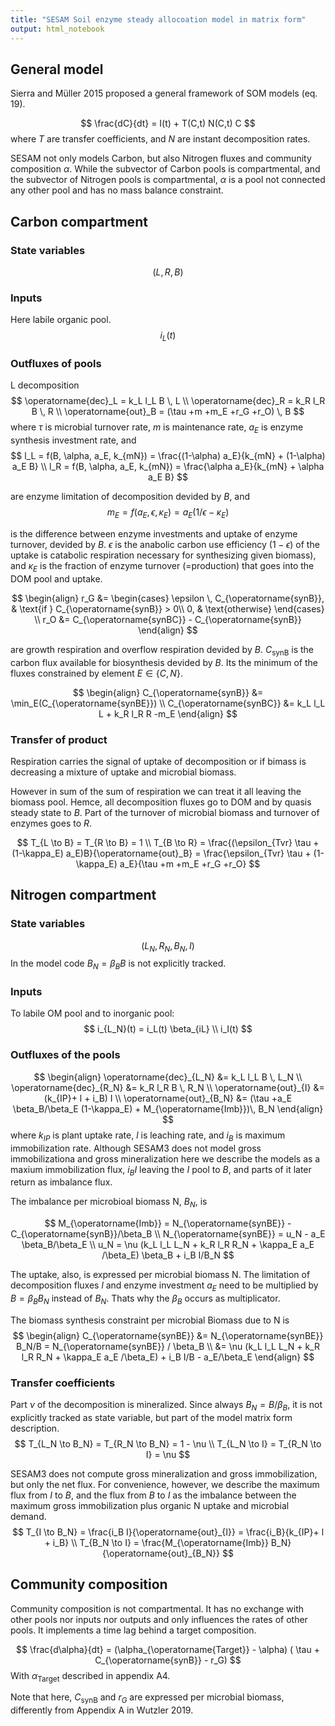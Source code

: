 ```yaml
---
title: "SESAM Soil enzyme steady allocoation model in matrix form"
output: html_notebook
---
```


## General model
Sierra and Müller 2015 proposed a general framework of SOM models (eq. 19).

$$
\frac{dC}{dt} = I(t) + T(C,t) N(C,t) C 
$$
where $T$ are transfer coefficients, and $N$ are instant decomposition rates.

SESAM not only models Carbon, but also Nitrogen fluxes and community composition
$\alpha$. While the subvector of Carbon pools is compartmental, and the subvector
of Nitrogen pools is compartmental, $\alpha$ is a pool not connected any other pool
and has no mass balance constraint.

## Carbon compartment
### State variables
$$
(L, R, B)
$$

### Inputs
Here labile organic pool.
$$
i_{L}(t)
$$

### Outfluxes of pools 
L decomposition
$$
\operatorname{dec}_L = k_L l_L B \, L 
\\
\operatorname{dec}_R = k_R l_R B \, R
\\
\operatorname{out}_B = (\tau +m +m_E +r_G +r_O) \, B 
$$
where $\tau$ is microbial turnover rate, $m$ is maintenance rate, 
$a_E$ is enzyme synthesis investment rate, and 
$$
l_L = f(B, \alpha, a_E, k_{mN}) = \frac{(1-\alpha) a_E}{k_{mN} + (1-\alpha) a_E B}
\\
l_R = f(B, \alpha, a_E, k_{mN}) = \frac{\alpha a_E}{k_{mN} + \alpha a_E B}
$$

are enzyme limitation of decomposition devided by $B$, and
$$
m_E = f(a_E, \epsilon, \kappa_E) = a_E (1/\epsilon - \kappa_E)
$$

is the difference between enzyme investments and uptake of enzyme turnover, 
devided by $B$. $\epsilon$ is the anabolic carbon use efficiency ($1-\epsilon$)
of the uptake is catabolic respiration necessary for synthesizing given biomass),
and $\kappa_E$ is the fraction of enzyme turnover (=production) 
that goes into the DOM pool and uptake.

$$
\begin{align}
r_G &= \begin{cases}
  \epsilon \, C_{\operatorname{synB}},  & \text{if } C_{\operatorname{synB}} >
  0\\
  0, & \text{otherwise}
\end{cases} 
\\  
r_O &= C_{\operatorname{synBC}} - C_{\operatorname{synB}}
\end{align}
$$

are growth respiration and overflow respiration devided by $B$. $C_{\operatorname{synB}}$ is the carbon flux available for biosynthesis
devided by $B$. Its the minimum of the fluxes constrained by element $E \in \{C,N\}$.

$$
\begin{align}
C_{\operatorname{synB}} &= \min_E(C_{\operatorname{synBE}})
\\  
C_{\operatorname{synBC}} &= k_L l_L L + k_R l_R R -m_E
\end{align}
$$

### Transfer of product
Respiration carries the signal of uptake of decomposition 
or if bimass is decreasing a mixture of uptake and 
microbial biomass. 

However in sum of the sum of respiration we can treat it all leaving
the biomass pool.
Hemce, all decomposition fluxes go to DOM and by quasis steady state to $B$. 
Part of the turnover of microbial biomass and turnover of enzymes goes to $R$.

$$
T_{L \to B} = T_{R \to B} = 1
\\
T_{B \to R} = \frac{(\epsilon_{Tvr} \tau + (1-\kappa_E) a_E)B}{\operatorname{out}_B} 
  = \frac{\epsilon_{Tvr} \tau + (1-\kappa_E) a_E}{\tau +m +m_E +r_G +r_O}
$$


## Nitrogen compartment
### State variables
$$
(L_N, R_N, B_N, I)
$$
In the model code $B_N = \beta_B B$ is not explicitly tracked.

### Inputs
To labile OM pool and to inorganic pool:
$$
i_{L_N}(t) = i_L(t) \beta_{iL}
\\
i_I(t)
$$


### Outfluxes of the pools
$$
\begin{align}
\operatorname{dec}_{L_N} &= k_L l_L B \, L_N 
\\
\operatorname{dec}_{R_N} &= k_R l_R B \, R_N
\\
\operatorname{out}_{I} &= (k_{IP}+ l + i_B) I 
\\
\operatorname{out}_{B_N} &= (\tau +a_E \beta_B/\beta_E (1-\kappa_E) + M_{\operatorname{Imb}})\, B_N 
\end{align}
$$
where $k_{IP}$ is plant uptake rate, $l$ is leaching rate, and $i_B$ is 
maximum immobilization rate. 
Although SESAM3 does not model gross immobilizationa and gross mineralization
here we describe the models as a maxium immobilization flux, $i_B I$
leaving the $I$ pool to $B$, and parts of it later return as imbalance flux.

The imbalance per microbioal biomass N, $B_N$, is

$$
M_{\operatorname{Imb}} = N_{\operatorname{synBE}} - C_{\operatorname{synB}}/\beta_B
\\
N_{\operatorname{synBE}} = u_N - a_E \beta_B/\beta_E
\\
u_N = \nu (k_L l_L L_N  +  k_R l_R R_N 
  + \kappa_E a_E /\beta_E) \beta_B
  + i_B I/B_N 
$$

The uptake, also, is expressed per microbial biomass N.
The limitation of decomposition fluxes $l$ and enzyme investment $a_E$
need to be multiplied by $B = \beta_B B_N$ instead of $B_N$. 
Thats why the $\beta_B$ occurs as multiplicator.

The biomass synthesis constraint per microbial Biomass due to N is
$$
\begin{align}
C_{\operatorname{synBE}} &= N_{\operatorname{synBE}} B_N/B 
  = N_{\operatorname{synBE}} / \beta_B
  \\
  &= \nu (k_L l_L L_N  +  k_R l_R R_N 
  + \kappa_E a_E /\beta_E) 
  + i_B I/B 
  - a_E/\beta_E
\end{align}  
$$


### Transfer coefficients

Part $\nu$ of the decomposition is mineralized.
Since always $B_N = B / \beta_B$, it is not explicitly tracked as state 
variable, but part of the model matrix form description.
$$
T_{L_N \to B_N} = T_{R_N \to B_N} = 1 - \nu
\\
T_{L_N \to I} = T_{R_N \to I} = \nu
$$

SESAM3 does not compute gross mineralization and gross immobilization, but
only the net flux. 
For convenience, however, we describe the maximum flux from $I$ to $B$, and
the flux from $B$ to $I$ as the imbalance between the maximum 
gross immobilization plus organic N uptake and microbial demand.
$$
T_{I \to B_N} = \frac{i_B I}{\operatorname{out}_{I}} = \frac{i_B}{k_{IP}+ l + i_B}
\\
T_{B_N \to I} = \frac{M_{\operatorname{Imb}} B_N}{\operatorname{out}_{B_N}}
$$

## Community composition
Community composition is not compartmental.
It has no exchange with other pools nor inputs nor outputs 
and only influences the rates of other pools.
It implements a time lag behind a target composition.

$$
\frac{d\alpha}{dt} = (\alpha_{\operatorname{Target}} - \alpha)
  ( \tau + C_{\operatorname{synB}} - r_G) 
$$
With $\alpha_{\operatorname{Target}}$ described in appendix A4.

Note that here, $C_{\operatorname{synB}}$ and $r_G$ are expressed per
microbial biomass, differently from Appendix A in Wutzler 2019.



